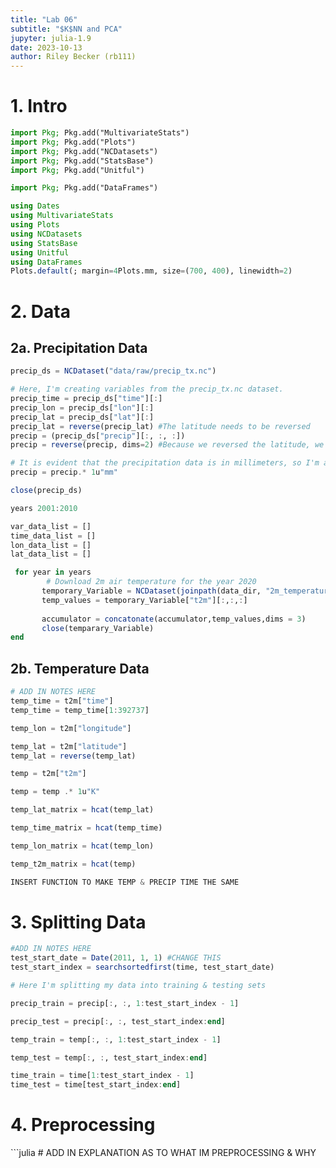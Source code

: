 ```yaml
---
title: "Lab 06"
subtitle: "$K$NN and PCA"
jupyter: julia-1.9
date: 2023-10-13
author: Riley Becker (rb111)
---
```


# 1. Intro
```julia
import Pkg; Pkg.add("MultivariateStats")
import Pkg; Pkg.add("Plots")
import Pkg; Pkg.add("NCDatasets")
import Pkg; Pkg.add("StatsBase")
import Pkg; Pkg.add("Unitful")
```
```julia
import Pkg; Pkg.add("DataFrames")
```
```julia
using Dates
using MultivariateStats
using Plots
using NCDatasets
using StatsBase
using Unitful
using DataFrames
Plots.default(; margin=4Plots.mm, size=(700, 400), linewidth=2)
```

# 2. Data
## 2a. Precipitation Data
```julia
precip_ds = NCDataset("data/raw/precip_tx.nc")
```
```julia
# Here, I'm creating variables from the precip_tx.nc dataset.
precip_time = precip_ds["time"][:] 
precip_lon = precip_ds["lon"][:]
precip_lat = precip_ds["lat"][:]
precip_lat = reverse(precip_lat) #The latitude needs to be reversed
precip = (precip_ds["precip"][:, :, :])
precip = reverse(precip, dims=2) #Because we reversed the latitude, we need to do the same in the second dimension of the precipitation data
```
```julia
# It is evident that the precipitation data is in millimeters, so I'm adding in units.
precip = precip.* 1u"mm"
```

```julia
close(precip_ds)
```

```julia
years 2001:2010

var_data_list = []
time_data_list = []
lon_data_list = []
lat_data_list = []

 for year in years
        # Download 2m air temperature for the year 2020
       temporary_Variable = NCDataset(joinpath(data_dir, "2m_temperature_$year.nc"))
       temp_values = temporary_Variable["t2m"][:,:,:]
       
       accumulator = concatonate(accumulator,temp_values,dims = 3)
       close(temparary_Variable)
end


```

## 2b. Temperature Data
```julia
# ADD IN NOTES HERE
temp_time = t2m["time"]
temp_time = temp_time[1:392737]
```

```julia
temp_lon = t2m["longitude"]
```
```julia
temp_lat = t2m["latitude"]
temp_lat = reverse(temp_lat)
```
```julia
temp = t2m["t2m"]
```
```julia
temp = temp .* 1u"K"
```
```julia
temp_lat_matrix = hcat(temp_lat)
```
```julia
temp_time_matrix = hcat(temp_time)
```
```julia
temp_lon_matrix = hcat(temp_lon)
```
```julia
temp_t2m_matrix = hcat(temp)
```
```julia
INSERT FUNCTION TO MAKE TEMP & PRECIP TIME THE SAME
```

# 3. Splitting Data
```julia
#ADD IN NOTES HERE
test_start_date = Date(2011, 1, 1) #CHANGE THIS
test_start_index = searchsortedfirst(time, test_start_date)
```
```julia
# Here I'm splitting my data into training & testing sets

precip_train = precip[:, :, 1:test_start_index - 1]

precip_test = precip[:, :, test_start_index:end]
```
```julia
temp_train = temp[:, :, 1:test_start_index - 1]

temp_test = temp[:, :, test_start_index:end]
```
```julia
time_train = time[1:test_start_index - 1]
time_test = time[test_start_index:end]
```

# 4. Preprocessing
```julia

# ADD IN EXPLANATION AS TO WHAT IM PREPROCESSING & WHY
